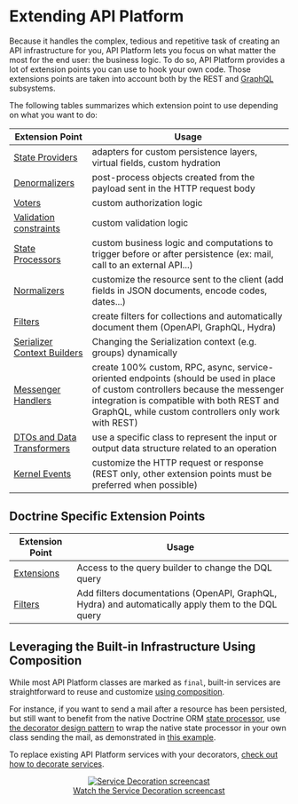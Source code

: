 # Extending API Platform

Because it handles the complex, tedious and repetitive task of creating an API infrastructure for you, API Platform lets you focus on what matter the most for the end user: the business logic.
To do so, API Platform provides a lot of extension points you can use to hook your own code.
Those extensions points are taken into account both by the REST and [GraphQL](graphql.md) subsystems.

The following tables summarizes which extension point to use depending on what you want to do:

| Extension Point                                                                                | Usage                                                                                                                                                                                                                               |
| ---------------------------------------------------------------------------------------------- | ----------------------------------------------------------------------------------------------------------------------------------------------------------------------------------------------------------------------------------- |
| [State Providers](state-providers.md)                                                          | adapters for custom persistence layers, virtual fields, custom hydration                                                                                                                                                            |
| [Denormalizers](serialization.md)                                                              | post-process objects created from the payload sent in the HTTP request body                                                                                                                                                         |
| [Voters](security.md#hooking-custom-permission-checks-using-voters)                            | custom authorization logic                                                                                                                                                                                                          |
| [Validation constraints](validation.md)                                                        | custom validation logic                                                                                                                                                                                                             |
| [State Processors](state-processors)                                                           | custom business logic and computations to trigger before or after persistence (ex: mail, call to an external API...)                                                                                                                |
| [Normalizers](serialization.md#decorating-a-serializer-and-adding-extra-data)                  | customize the resource sent to the client (add fields in JSON documents, encode codes, dates...)                                                                                                                                    |
| [Filters](filters.md)                                                                          | create filters for collections and automatically document them (OpenAPI, GraphQL, Hydra)                                                                                                                                            |
| [Serializer Context Builders](serialization.md#changing-the-serialization-context-dynamically) | Changing the Serialization context (e.g. groups) dynamically                                                                                                                                                                        |
| [Messenger Handlers](messenger.md)                                                             | create 100% custom, RPC, async, service-oriented endpoints (should be used in place of custom controllers because the messenger integration is compatible with both REST and GraphQL, while custom controllers only work with REST) |
| [DTOs and Data Transformers](dto.md)                                                           | use a specific class to represent the input or output data structure related to an operation                                                                                                                                        |
| [Kernel Events](events.md)                                                                     | customize the HTTP request or response (REST only, other extension points must be preferred when possible)                                                                                                                          |

## Doctrine Specific Extension Points

| Extension Point                                            | Usage                                                                                              |
| ---------------------------------------------------------- | -------------------------------------------------------------------------------------------------- |
| [Extensions](extensions.md)                                | Access to the query builder to change the DQL query                                                |
| [Filters](filters.md#doctrine-orm-and-mongodb-odm-filters) | Add filters documentations (OpenAPI, GraphQL, Hydra) and automatically apply them to the DQL query |

## Leveraging the Built-in Infrastructure Using Composition

While most API Platform classes are marked as `final`, built-in services are straightforward to reuse and customize [using composition](https://en.wikipedia.org/wiki/Composition_over_inheritance).

For instance, if you want to send a mail after a resource has been persisted, but still want to benefit from the native Doctrine ORM [state processor](state-processors.md), use [the decorator design pattern](https://en.wikipedia.org/wiki/Decorator_pattern#PHP) to wrap the native state processor in your own class sending the mail, as demonstrated in [this example](state-processors.md#decorating-the-built-in-state-processors).

To replace existing API Platform services with your decorators, [check out how to decorate services](https://symfony.com/doc/current/service_container/service_decoration.html).

<p align="center" class="symfonycasts"><a href="https://symfonycasts.com/screencast/api-platform-security/service-decoration?cid=apip"><img src="../distribution/images/symfonycasts-player.png" alt="Service Decoration screencast"/><br />Watch the Service Decoration screencast</a></p>
